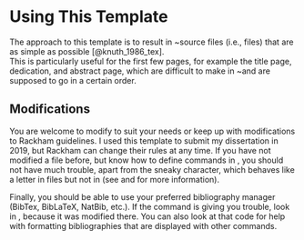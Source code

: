 # Using This Template

The approach to this template is to result in \LaTeX~source files (i.e.,
\texttt{.tex} files) that are as simple as possible [@knuth_1986_tex].  
This is particularly
useful for the first few pages, for example the title page, dedication, and
abstract page, which are difficult to make in \LaTeX~and are supposed to go in
a certain order.

## Modifications

You are welcome to modify \texttt{thesis-umich.cls} to suit your needs or keep
up with modifications to Rackham guidelines. I used this template to submit my
dissertation in 2019, but Rackham can change their rules at any time. If you
have not modified a \texttt{.cls} file before, but know how to define commands
in \TeX, you should not have much trouble, apart from the sneaky \verb=@=
character, which behaves like a letter in \texttt{.cls} files but not in
\texttt{.tex} (see \href{https://tex.stackexchange.com/q/8351/21027}{``What do
  \texttt{\textbackslash makeatletter} and \texttt{\textbackslash makeatother}
do?'' on \TeX\ StackOverflow} and
\href{https://tug.org/pipermail/tugindia/2002-January/000178.html}{``Makeatletter
and Makeatother'' on the \TeX\ Users Group} for more information).

Finally, you should be able to use your preferred bibliography manager (BibTex, BibLaTeX, NatBib, etc.). If the \texttt{\textbackslash bibliography} command is giving you trouble, look in \texttt{thesis-umich.cls}, because it was modified there. You can also look at that code for help with formatting bibliographies that are displayed with other commands.
